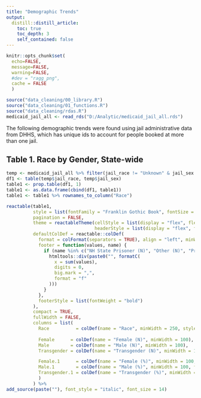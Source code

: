 ```yaml
---
title: "Demographic Trends"
output: 
  distill::distill_article:
    toc: true
    toc_depth: 3
    self_contained: false
---
```


```r
knitr::opts_chunk$set(
  echo=FALSE, 
  message=FALSE, 
  warning=FALSE,
  #dev = "ragg_png",
  cache = FALSE
  )

source("data_cleaning/00_library.R")
source("data_cleaning/01_functions.R")
source("data_cleaning/rdas.R")
medicaid_jail_all <- read_rds("D:/Analytic/medicaid_jail_all.rds") 
```

The following demographic trends were found using jail administrative data from DHHS, which has unique ids to account for people booked at more than one jail.

## Table 1. Race by Gender, State-wide 

```r
temp <- medicaid_jail_all %>% filter(jail_race != "Unknown" & jail_sex != "Unknown")
df1 <- table(temp$jail_race, temp$jail_sex)
table1 <- prop.table(df1, 1)
table1 <- as.data.frame(cbind(df1, table1))
table1 <- table1 %>% rownames_to_column("Race")

reactable(table1,
          style = list(fontFamily = "Franklin Gothic Book", fontSize = "1.0rem"),
          pagination = FALSE,
          theme = reactableTheme(cellStyle = list(display = "flex", flexDirection = "column", justifyContent = "center"),
                                 headerStyle = list(display = "flex", flexDirection = "column", justifyContent = "center")),
          defaultColDef = reactable::colDef(
            format = colFormat(separators = TRUE), align = "left", minWidth = 100,
            footer = function(values, name) {
              if (name %in% c("NH State Prisoner (N)", "Other (N)", "Pretrial (N)", "Protective Custody (N)", "Sentenced (N)", "Unknown (N)")) {
                htmltools::div(paste0("", formatC(
                  x = sum(values),
                  digits = 0,
                  big.mark = ",",
                  format = "f"
                )))
              }
            },
            footerStyle = list(fontWeight = "bold")
          ),
          compact = TRUE,
          fullWidth = FALSE,
          columns = list(
            Race          = colDef(name = "Race", minWidth = 250, style = list(fontWeight = "bold")),
            
            Female      = colDef(name = "Female (N)", minWidth = 100),
            Male        = colDef(name = "Male (N)", minWidth = 100),
            Transgender = colDef(name = "Transgender (N)", minWidth = 100),

            Female.1      = colDef(name = "Female (%)", minWidth = 100, format = colFormat(percent = TRUE, digits = 1)),
            Male.1        = colDef(name = "Male (%)", minWidth = 100, format = colFormat(percent = TRUE, digits = 1)),
            Transgender.1 = colDef(name = "Transgender (%)", minWidth = 100, format = colFormat(percent = TRUE, digits = 1))
            )
          ) %>%
add_source(paste(""), font_style = "italic", font_size = 14)
```


